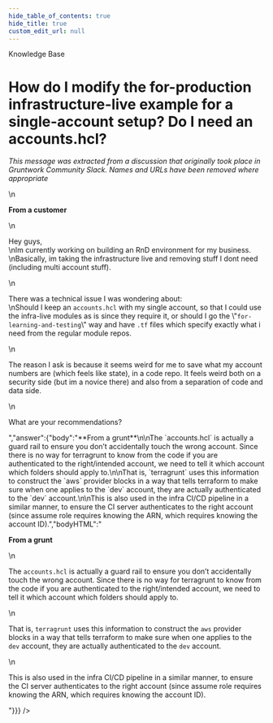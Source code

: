 ```yaml
---
hide_table_of_contents: true
hide_title: true
custom_edit_url: null
---
```



<head>
  <link rel="canonical" href="https://github.com/gruntwork-io/knowledge-base/discussions/21" />
</head>

<CenterLayout>
<span className="searchCategory">Knowledge Base</span>
<h1>How do I modify the for-production infrastructure-live example for a single-account setup? Do I need an accounts.hcl?</h1>
<GitHub discussion={{"id":"MDEwOkRpc2N1c3Npb24zNTUzMTk3","number":21,"author":{"login":"gruntwork-support"},"title":"How do I modify the for-production infrastructure-live example for a single-account setup? Do I need an accounts.hcl?","body":"_This message was extracted from a discussion that originally took place in Gruntwork Community Slack. Names and URLs have been removed where appropriate_\n\n**From a customer**\n\nHey guys,\nIm currently working on building an RnD environment for my business.\nBasically, im taking the infrastructure live and removing stuff I dont need (including multi account stuff).\n\nThere was a technical issue I was wondering about:\nShould I keep an `accounts.hcl` with my single account, so that I could use the infra-live modules as is since they require it, or should I go the \"`for-learning-and-testing`\" way and have `.tf` files which specify exactly what i need from the regular module repos.\n\nThe reason I ask is because it seems weird for me to save what my account numbers are (which feels like state), in a code repo. It feels weird both on a security side (but im a novice there) and also from a separation of code and data side.\n\nWhat are your recommendations?","bodyHTML":"<p dir=\"auto\"><em>This message was extracted from a discussion that originally took place in Gruntwork Community Slack. Names and URLs have been removed where appropriate</em></p>\n<p dir=\"auto\"><strong>From a customer</strong></p>\n<p dir=\"auto\">Hey guys,<br>\nIm currently working on building an RnD environment for my business.<br>\nBasically, im taking the infrastructure live and removing stuff I dont need (including multi account stuff).</p>\n<p dir=\"auto\">There was a technical issue I was wondering about:<br>\nShould I keep an <code class=\"notranslate\">accounts.hcl</code> with my single account, so that I could use the infra-live modules as is since they require it, or should I go the \"<code class=\"notranslate\">for-learning-and-testing</code>\" way and have <code class=\"notranslate\">.tf</code> files which specify exactly what i need from the regular module repos.</p>\n<p dir=\"auto\">The reason I ask is because it seems weird for me to save what my account numbers are (which feels like state), in a code repo. It feels weird both on a security side (but im a novice there) and also from a separation of code and data side.</p>\n<p dir=\"auto\">What are your recommendations?</p>","answer":{"body":"**From a grunt**\n\nThe `accounts.hcl` is actually a guard rail to ensure you don’t accidentally touch the wrong account. Since there is no way for terragrunt to know from the code if you are authenticated to the right/intended account, we need to tell it which account which folders should apply to.\n\nThat is, `terragrunt` uses this information to construct the `aws` provider blocks in a way that tells terraform to make sure when one applies to the `dev` account, they are actually authenticated to the `dev` account.\n\nThis is also used in the infra CI/CD pipeline in a similar manner, to ensure the CI server authenticates to the right account (since assume role requires knowing the ARN, which requires knowing the account ID).","bodyHTML":"<p dir=\"auto\"><strong>From a grunt</strong></p>\n<p dir=\"auto\">The <code class=\"notranslate\">accounts.hcl</code> is actually a guard rail to ensure you don’t accidentally touch the wrong account. Since there is no way for terragrunt to know from the code if you are authenticated to the right/intended account, we need to tell it which account which folders should apply to.</p>\n<p dir=\"auto\">That is, <code class=\"notranslate\">terragrunt</code> uses this information to construct the <code class=\"notranslate\">aws</code> provider blocks in a way that tells terraform to make sure when one applies to the <code class=\"notranslate\">dev</code> account, they are actually authenticated to the <code class=\"notranslate\">dev</code> account.</p>\n<p dir=\"auto\">This is also used in the infra CI/CD pipeline in a similar manner, to ensure the CI server authenticates to the right account (since assume role requires knowing the ARN, which requires knowing the account ID).</p>"}}} />

</CenterLayout>
  

<!-- ##DOCS-SOURCER-START
{
  "sourcePlugin": "github-discussions",
  "hash": "5c13cf5c4514a9b42a64bc071ab9e181"
}
##DOCS-SOURCER-END -->
